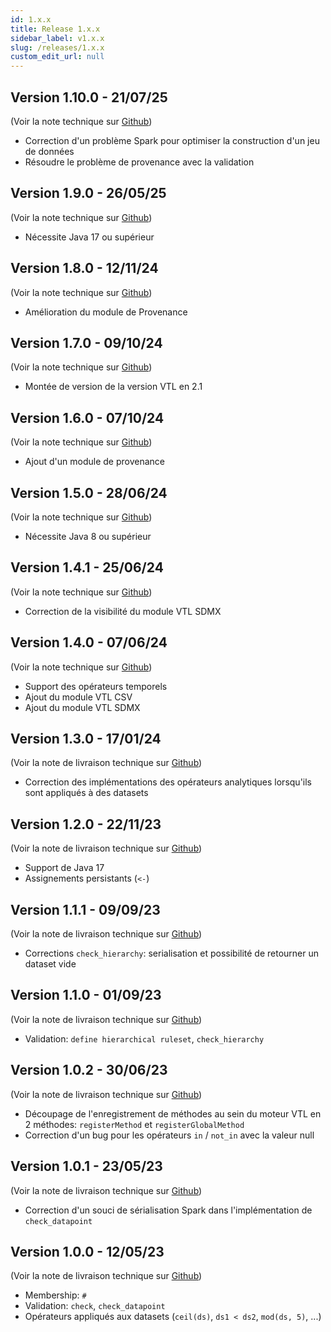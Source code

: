 ```yaml
---
id: 1.x.x
title: Release 1.x.x
sidebar_label: v1.x.x
slug: /releases/1.x.x
custom_edit_url: null
---
```


## Version 1.10.0 - 21/07/25

(Voir la note technique sur [Github](https://github.com/InseeFr/Trevas/releases/tag/v1.10.0))

- Correction d'un problème Spark pour optimiser la construction d'un jeu de données
- Résoudre le problème de provenance avec la validation

## Version 1.9.0 - 26/05/25

(Voir la note technique sur [Github](https://github.com/InseeFr/Trevas/releases/tag/v1.9.0))

- Nécessite Java 17 ou supérieur

## Version 1.8.0 - 12/11/24

(Voir la note technique sur [Github](https://github.com/InseeFr/Trevas/releases/tag/v1.8.0))

- Amélioration du module de Provenance

## Version 1.7.0 - 09/10/24

(Voir la note technique sur [Github](https://github.com/InseeFr/Trevas/releases/tag/v1.7.0))

- Montée de version de la version VTL en 2.1

## Version 1.6.0 - 07/10/24

(Voir la note technique sur [Github](https://github.com/InseeFr/Trevas/releases/tag/v1.6.0))

- Ajout d'un module de provenance

## Version 1.5.0 - 28/06/24

(Voir la note technique sur [Github](https://github.com/InseeFr/Trevas/releases/tag/v1.5.0))

- Nécessite Java 8 ou supérieur

## Version 1.4.1 - 25/06/24

(Voir la note technique sur [Github](https://github.com/InseeFr/Trevas/releases/tag/v1.4.1))

- Correction de la visibilité du module VTL SDMX

## Version 1.4.0 - 07/06/24

(Voir la note technique sur [Github](https://github.com/InseeFr/Trevas/releases/tag/v1.4.0))

- Support des opérateurs temporels
- Ajout du module VTL CSV
- Ajout du module VTL SDMX

## Version 1.3.0 - 17/01/24

(Voir la note de livraison technique sur [Github](https://github.com/InseeFr/Trevas/releases/tag/v1.3.0))

- Correction des implémentations des opérateurs analytiques lorsqu'ils sont appliqués à des datasets

## Version 1.2.0 - 22/11/23

(Voir la note de livraison technique sur [Github](https://github.com/InseeFr/Trevas/releases/tag/v1.2.0))

- Support de Java 17
- Assignements persistants (`<-`)

## Version 1.1.1 - 09/09/23

(Voir la note de livraison technique sur [Github](https://github.com/InseeFr/Trevas/releases/tag/v1.1.1))

- Corrections `check_hierarchy`: serialisation et possibilité de retourner un dataset vide

## Version 1.1.0 - 01/09/23

(Voir la note de livraison technique sur [Github](https://github.com/InseeFr/Trevas/releases/tag/v1.1.0))

- Validation: `define hierarchical ruleset`, `check_hierarchy`

## Version 1.0.2 - 30/06/23

(Voir la note de livraison technique sur [Github](https://github.com/InseeFr/Trevas/releases/tag/v1.0.2))

- Découpage de l'enregistrement de méthodes au sein du moteur VTL en 2 méthodes: `registerMethod` et `registerGlobalMethod`
- Correction d'un bug pour les opérateurs `in` / `not_in` avec la valeur null

## Version 1.0.1 - 23/05/23

(Voir la note de livraison technique sur [Github](https://github.com/InseeFr/Trevas/releases/tag/v1.0.1))

- Correction d'un souci de sérialisation Spark dans l'implémentation de `check_datapoint`

## Version 1.0.0 - 12/05/23

(Voir la note de livraison technique sur [Github](https://github.com/InseeFr/Trevas/releases/tag/v1.0.0))

- Membership: `#`
- Validation: `check`, `check_datapoint`
- Opérateurs appliqués aux datasets (`ceil(ds)`, `ds1 < ds2`, `mod(ds, 5)`, ...)
